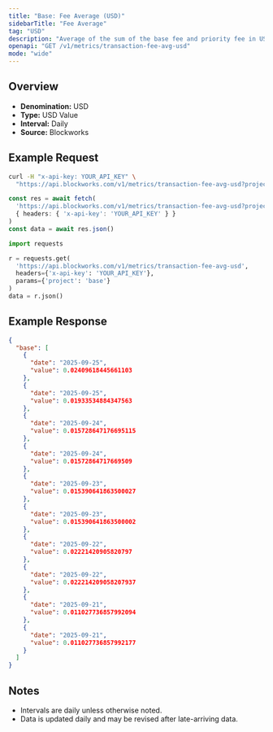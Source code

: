 ```yaml
---
title: "Base: Fee Average (USD)"
sidebarTitle: "Fee Average"
tag: "USD"
description: "Average of the sum of the base fee and priority fee in USD that day"
openapi: "GET /v1/metrics/transaction-fee-avg-usd"
mode: "wide"
---
```


## Overview

- **Denomination:** USD
- **Type:** USD Value
- **Interval:** Daily
- **Source:** Blockworks

## Example Request

<CodeGroup>

```bash cURL
curl -H "x-api-key: YOUR_API_KEY" \
  "https://api.blockworks.com/v1/metrics/transaction-fee-avg-usd?project=base"
```

```typescript TypeScript
const res = await fetch(
  'https://api.blockworks.com/v1/metrics/transaction-fee-avg-usd?project=base',
  { headers: { 'x-api-key': 'YOUR_API_KEY' } }
)
const data = await res.json()
```

```python Python
import requests

r = requests.get(
  'https://api.blockworks.com/v1/metrics/transaction-fee-avg-usd',
  headers={'x-api-key': 'YOUR_API_KEY'},
  params={'project': 'base'}
)
data = r.json()
```

</CodeGroup>

## Example Response

```json
{
  "base": [
    {
      "date": "2025-09-25",
      "value": 0.02409618445661103
    },
    {
      "date": "2025-09-25",
      "value": 0.01933534884347563
    },
    {
      "date": "2025-09-24",
      "value": 0.015728647176695115
    },
    {
      "date": "2025-09-24",
      "value": 0.01572864717669509
    },
    {
      "date": "2025-09-23",
      "value": 0.015390641863500027
    },
    {
      "date": "2025-09-23",
      "value": 0.015390641863500002
    },
    {
      "date": "2025-09-22",
      "value": 0.02221420905820797
    },
    {
      "date": "2025-09-22",
      "value": 0.022214209058207937
    },
    {
      "date": "2025-09-21",
      "value": 0.011027736857992094
    },
    {
      "date": "2025-09-21",
      "value": 0.011027736857992177
    }
  ]
}
```

## Notes
- Intervals are daily unless otherwise noted.
- Data is updated daily and may be revised after late-arriving data.